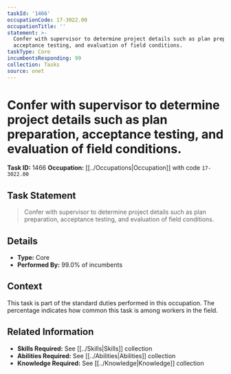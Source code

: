 ```yaml
---
taskId: '1466'
occupationCode: 17-3022.00
occupationTitle: ''
statement: >-
  Confer with supervisor to determine project details such as plan preparation,
  acceptance testing, and evaluation of field conditions.
taskType: Core
incumbentsResponding: 99
collection: Tasks
source: onet
---
```

# Confer with supervisor to determine project details such as plan preparation, acceptance testing, and evaluation of field conditions.

**Task ID:** 1466
**Occupation:** [[../Occupations|Occupation]] with code `17-3022.00`

## Task Statement

> Confer with supervisor to determine project details such as plan preparation, acceptance testing, and evaluation of field conditions.

## Details

- **Type:** Core
- **Performed By:** 99.0% of incumbents

## Context

This task is part of the standard duties performed in this occupation. The percentage indicates how common this task is among workers in the field.

## Related Information

- **Skills Required:** See [[../Skills|Skills]] collection
- **Abilities Required:** See [[../Abilities|Abilities]] collection
- **Knowledge Required:** See [[../Knowledge|Knowledge]] collection
